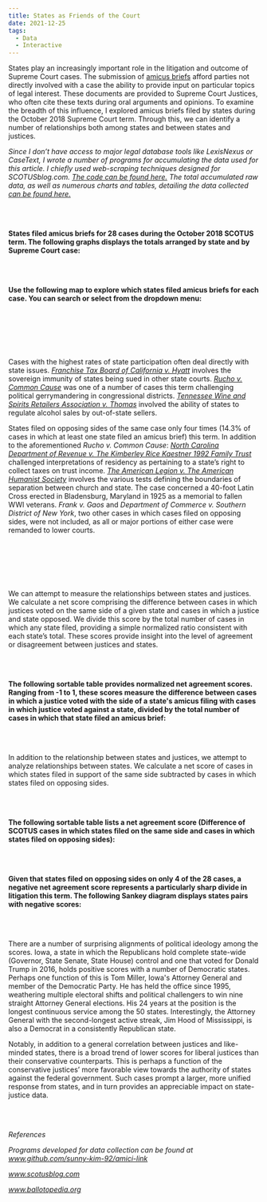 ```yaml
---
title: States as Friends of the Court
date: 2021-12-25
tags:
  - Data
  - Interactive
---
```




States play an increasingly important role in the litigation and outcome of Supreme Court cases. The submission of [amicus briefs](http://www.techlawjournal.com/glossary/legal/amicus.htm) afford parties not directly involved with a case the ability to provide input on particular topics of legal interest. These documents are provided to Supreme Court Justices, who often cite these texts during oral arguments and opinions. To examine the breadth of this influence, I explored amicus briefs filed by states during the October 2018 Supreme Court term. Through this, we can identify a number of relationships both among states and between states and justices.

*Since I don’t have access to major legal database tools like LexisNexus or CaseText, I wrote a number of programs for accumulating the data used for this article. I chiefly used web-scraping techniques designed for SCOTUSblog.com. [The code can be found here.](https://github.com/sunny-kim-92/amici-link) The total accumulated raw data, as well as numerous charts and tables, detailing the data collected [can be found here.](https://docs.google.com/spreadsheets/d/19ms2JFLqjp2bGO2YD_4uz_V35Wy2kYkLSMb_2pixFb0/edit?usp=sharing)*


<br></br>

**States filed amicus briefs for 28 cases during the October 2018 SCOTUS term. The following graphs displays the totals arranged by state and by Supreme Court case:**

<AmiciTotalBar/>
<CaseBar/>

<br></br>

**Use the following map to explore which states filed amicus briefs for each case. You can search or select from the dropdown menu:**



<br></br>

<br></br>

Cases with the highest rates of state participation often deal directly with state issues. *[Franchise Tax Board of California v. Hyatt](https://www.scotusblog.com/case-files/cases/franchise-tax-board-of-california-v-hyatt-2/)* involves the sovereign immunity of states being sued in other state courts. *[Rucho v. Common Cause](https://www.scotusblog.com/case-files/cases/rucho-v-common-cause-2/)* was one of a number of cases this term challenging political gerrymandering in congressional districts. *[Tennessee Wine and Spirits Retailers Association v. Thomas](https://www.scotusblog.com/case-files/cases/tennessee-wine-spirits-retailers-association-v-blair/)* involved the ability of states to regulate alcohol sales by out-of-state sellers.

States filed on opposing sides of the same case only four times (14.3% of cases in which at least one state filed an amicus brief) this term. In addition to the aforementioned *Rucho v. Common Cause*: *[North Carolina Department of Revenue v. The Kimberley Rice Kaestner 1992 Family Trust](https://www.scotusblog.com/case-files/cases/franchise-tax-board-of-california-v-hyatt-2/)* challenged interpretations of residency as pertaining to a state’s right to collect taxes on trust income. *[The American Legion v. The American Humanist Society](https://www.scotusblog.com/case-files/cases/the-american-legion-v-american-humanist-association/)* involves the various tests defining the boundaries of separation between church and state. The case concerned a 40-foot Latin Cross erected in Bladensburg, Maryland in 1925 as a memorial to fallen WWI veterans. *Frank v. Gaos* and *Department of Commerce v. Southern District of New York*, two other cases in which cases filed on opposing sides, were not included, as all or major portions of either case were remanded to lower courts.

<BothBar/>

<br></br>

<br></br>

We can attempt to measure the relationships between states and justices. We calculate a net score comprising the difference between cases in which justices voted on the same side of a given state and cases in which a justice and state opposed. We divide this score by the total number of cases in which any state filed, providing a simple normalized ratio consistent with each state’s total. These scores provide insight into the level of agreement or disagreement between justices and states.

<br></br>

**The following sortable table provides normalized net agreement scores. Ranging from -1 to 1, these scores measure the difference between cases in which a justice voted with the side of a state's amicus filing with cases in which justice voted against a state, divided by the total number of cases in which that state filed an amicus brief:**

<JusticeTable/>

<br></br>

In addition to the relationship between states and justices, we attempt to analyze relationships between states. We calculate a net score of cases in which states filed in support of the same side subtracted by cases in which states filed on opposing sides.

<br></br>

**The following sortable table lists a net agreement score (Difference of SCOTUS cases in which states filed on the same side and cases in which states filed on opposing sides):**

<ComorbTable/>

<br></br>

**Given that states filed on opposing sides on only 4 of the 28 cases, a negative net agreement score represents a particularly sharp divide in litigation this term. The following Sankey diagram displays states pairs with negative scores:**

<SankeyChart/>

<br></br>

There are a number of surprising alignments of political ideology among the scores. Iowa, a state in which the Republicans hold complete state-wide (Governor, State Senate, State House) control and one that voted for Donald Trump in 2016, holds positive scores with a number of Democratic states. Perhaps one function of this is Tom Miller, Iowa's Attorney General and member of the Democratic Party. He has held the office since 1995, weathering multiple electoral shifts and political challengers to win nine straight Attorney General elections. His 24 years at the position is the longest continuous service among the 50 states. Interestingly, the Attorney General with the second-longest active streak, Jim Hood of Mississippi, is also a Democrat in a consistently Republican state.

Notably, in addition to a general correlation between justices and like-minded states, there is a broad trend of lower scores for liberal justices than their conservative counterparts. This is perhaps a function of the conservative justices’ more favorable view towards the authority of states against the federal government. Such cases prompt a larger, more unified response from states, and in turn provides an appreciable impact on state-justice data.

<br></br>

*References*

*Programs developed for data collection can be found at www.github.com/sunny-kim-92/amici-link*

*www.scotusblog.com*

*www.ballotopedia.org*